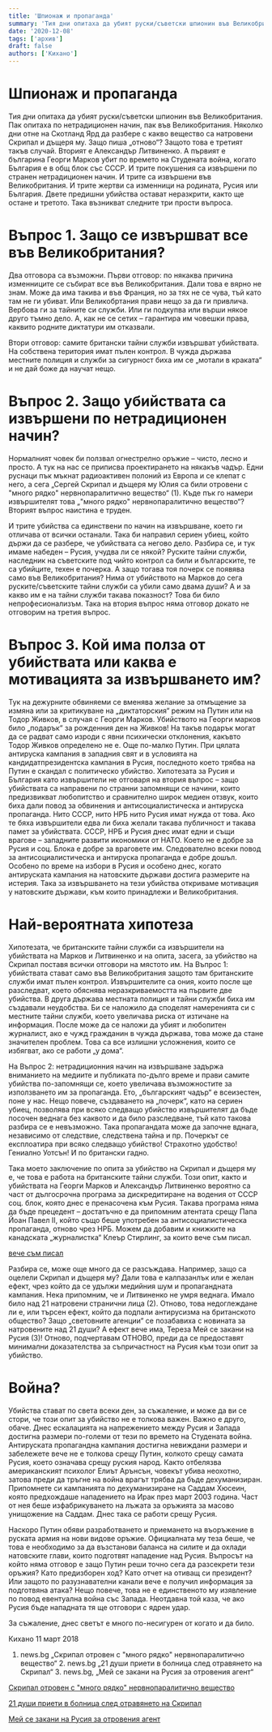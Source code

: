 ```yaml
---
title: 'Шпионаж и пропаганда'
summary: 'Тия дни опитаха да убият руски/съветски шпионин във Великобритания. Пак опитаха по нетрадиционен начин, пак във Великобритания. Няколко дни отне на Ск...'
date: '2020-12-08'
tags: ['архив']
draft: false
authors: ['Кихано']
---
```


# Шпионаж и пропаганда

Тия дни опитаха да убият руски/съветски шпионин във Великобритания. Пак опитаха по нетрадиционен начин, пак във Великобритания. Няколко дни отне на Скотланд Ярд да разбере с какво вещество са натровени Скрипал и дъщеря му. Защо пиша „отново“? Защото това е третият такъв случай. Вторият е Александър Литвиненко. А първият е българина Георги Марков убит по времето на Студената война, когато България е в общ блок със СССР. И трите покушения са извършени по странен нетрадиционен начин. И трите са извършени във Великобритания. И трите жертви са изменници на родината, Русия или България. Двете предишни убийства остават неразкрити, както ще остане и третото. Така възникват следните три прости въпроса.

# Въпрос 1. Защо се извършват все във Великобритания?

Два отговора са възможни.
Първи отговор: по някаква причина изменниците се събират все във Великобритания. Дали това е вярно не знам. Може да има такива и във Франция, но за тях не се чува, тъй като там не ги убиват. Или Великобртания прави нещо за да ги привлича. Вербова ги за тайните си служби. Или ги подкупва или върши някое друго тъмно дело. А, как не се сетих – гарантира им човешки права, каквито родните диктатури им отказвали.

Втори отговор: самите британски тайни служби извършват убийствата. На собствена територия имат пълен контрол. В чужда държава местните полиция и служби за сигурност биха им се „мотали в краката“ и не дай боже да научат нещо.

# Въпрос 2. Защо убийствата са извършени по нетрадиционен начин?

Нормалният човек би ползвал огнестрелно оръжие – чисто, лесно и просто. А тук на нас се приписва проектирането на някакъв чадър. Едни руснаци пък мъкнат радиоактивен полоний из Европа и се клепат с него, а сега „Сергей Скрипал и дъщеря му Юлия са били отровени с "много рядко" нервнопаралитично вещество“ (1). Къде пък го намери извършителят това „"много рядко" нервнопаралитично вещество“? Вторият въпрос наистина е труден.

И трите убийства са единствени по начин на извършване, което ги отличава от всички останали. Така би направил сериен убиец, който държи да се разбере, че убийствата са негово дело. Разбира се, и тук имаме набеден – Русия, учудва ли се някой? Руските тайни служби, наследник на съветските под чийто контрол са били и българските, те са убийците, техен е почерка. А защо тогава тоя почерк се появява само във Великобритания? Нима от убийството на Марков до сега руските/съветските тайни служби са убили само двама души? А и за какво им е на тайни служби такава показност? Това би било непрофесионализъм. Така на втория въпрос няма отговор докато не отговорим на третия въпрос.

# Въпрос 3. Кой има полза от убийствата или каква е мотивацията за извършването им?

Тук на дежурните обвиняеми се вменява желание за отмъщение за измяна или за критикуване на „диктаторския“ режим на Путин или на Тодор Живков, в случая с Георги Марков. Убийството на Георги марков било „подарък“ за рожденния ден на Живков! На такъв подарък могат да се радват само изроди с явни психически отклонения, какъвто Тодор Живков определено не е. Още по-малко Путин. При цялата антируска кампания в западния свят и в условията на кандидатпрезидентска кампания в Русия, последното което трябва на Путин е скандал с политическо убийство.
Хипотезата за Русия и България като извършители не отговаря на втория въпрос – защо убийствата са направени по странни запомнящи се начини, които предизвикват любопитство и сравнително широк медиен отзвук, които биха дали повод за обвинения и антисоциалистическа и антируска пропаганда. Нито СССР, нито НРБ нито Русия имат нужда от това. Ако те бяха извършители едва ли биха желали такава публичност и такава памет за убийствата.
СССР, НРБ и Русия днес имат едни и същи врагове – западните развити икономики от НАТО. Което не е добре за Русия и соц. Блока е добре за враговете им. Следователно всеки повод за антисоциалистическа и антируска пропаганда е добре дошъл. Особено по време на избори в Русия и особено днес, когато антируската кампания на натовските държави достига размерите на истерия. Така за извършването на тези убийства откриваме мотивация у натовските държави, към които принадлежи и Великобритания.

# Най-вероятната хипотеза

Хипотезата, че британските тайни служби са извършители на убийствата на Марков и Литвиненко и на опита, засега, за убийство на Скрипал поставя всички отговори на мястото им.
На Въпрос 1: убийствата стават само във Великобритания защото там британските служби имат пълен контрол. Извършителите са ония, които после ще разследват, което обяснява неразкриваемостта на първите две убийства. В друга държава местната полиция и тайни служби биха им създавали неудобства. Би се наложило да споделят намеренията си с местните тайни служби, което увеличава риска от изтичане на информация. После може да се наложи да убият и любопитен журналист, ако е чужд гражданин в чужда държава, това може да стане значителен проблем. Това са все излишни усложнения, които се избягват, ако се работи „у дома“.

На Въпрос 2: нетрадиционния начин на извършване задържа вниманието на медиите и публиката по-дълго време и прави самите убийства по-запомнящи се, което увеличава възможностите за използването им за пропаганда. Ето, „българският чадър“ е всеизестен, поне у нас. Нещо повече, създаването на „почерк“, като на сериен убиец, позволява при всяко следващо убийство извършителят да бъде посочен веднага без каквото и да било разследване, тъй като такова разбира се е невъзможно. Така пропагандата може да започне вднага, независимо от следствие, следствена тайна и пр. Почеркът се експлоатира при всяко следващо убийство! Страхотно удобство! Гениално Уотсън! И по британски гадно.

Така моето заключение по опита за убийство на Скрипал и дъщеря му е, че това е работа на британските тайни служби. Този опит, както и убийствата на Георги Марков и Александър Литвиненко вероятно са част от дългосрочна програма за дискредитиране на водения от СССР соц. блок, която днес е пренасочена към Русия. Такава програма няма да бъде прецедент – достатъчно е да припомним атентата срещу Папа Йоан Павел II, който също беше употребен за антисоциалистическа пропаганда, отново чрез НРБ. Можем да добавим и книжките на канадската „журналистка“ Клеър Стирлинг, за които вече съм писал.

[вече съм писал](imperianazloto.html)

Разбира се, може още много да се разсъждава. Например, защо са оцелели Скрипал и дъщеря му? Дали това е калпазанлък или е желан ефект, чрез който да се удължи медийния шум и пропагандната кампания. Нека припомним, че и Литвиненко не умря веднага. Имало било над 21 натровени странични лица (2). Отново, това недоглеждане ли е, или търсен ефект, който да подпали антирусизма на британското общество? Защо „световните агенции“ се позабавиха с новината за натровените над 21 души?
А ефект вече има, Тереза Мей се закани на Русия (3)! Отново, подчертавам ОТНОВО, преди да се предоставят минимални доказателства за съпричастност на Русия към този опит за убийство.

# Война?

Убийства стават по света всеки ден, за съжаление, и може да ви се стори, че този опит за убийство не е толкова важен. Важно е друго, обаче. Днес ескалацията на напрежението между Русия и Запада достигна размери по-големи от тези по времето на Студената война. Антируската пропагандна кампания достигна невиждани размери и забележете вече не е толкова срещу Путин, колкото срещу самата Русия, което означава срещу руския народ. Както отбелязва американският психолог Елиът Арънсън, човекът убива неохотно, затова преди да тръгне на война врагът трябва да бъде дехуманизиран. Припомнете си кампанията по дехуманизиране на Саддам Хюсеин, която предхождаше нападението на Ирак през март 2003 година. Част от нея беше изфабрикуването на лъжата за оръжията за масово унищожение на Саддам. Днес така се работи срещу Русия.

Наскоро Путин обяви разработването и приемането на въоръжение в руската армия на нови видове оръжие. Официалната му теза беше, че това е необходимо за да възстанови баланса на силите и да охлади натовските глави, които подготвят нападение над Русия. Въпросът на който няма отговор е защо Путин реши точно сега да разсекрети тези оръжия? Като предизборен ход? Като отчет на отиващ си президент? Или защото по разузнавателни канали вече е получил информация за подготвяна атака? Нещо повече, това не е единственото му изявление по повод евентуална война със Запада. Неотдавна той каза, че ако Русия бъде нападната тя ще отговори с ядрен удар.

За съжаление, днес светът е много по-несигурен от когато и да било.

Кихано
11 март 2018

1. news.bg „Скрипал отровен с "много рядко" нервнопаралитично вещество“ 2. news.bg „21 души приети в болница след отравянето на Скрипал“ 3. news.bg, „Мей се закани на Русия за отровения агент“

[Скрипал отровен с "много рядко" нервнопаралитично вещество](https://news.bg/int-politics/skripal-otroven-s-mnogo-ryadko-nervnoparalitichno-veshtestvo.html)

[21 души приети в болница след отравянето на Скрипал](https://news.bg/world/21-dushi-prieti-v-bolnitsa-sled-otravyaneto-na-skripal.html)

[Мей се закани на Русия за отровения агент](https://news.bg/world/mey-se-zakani-na-rusiya-za-otroveniya-agent.html)
